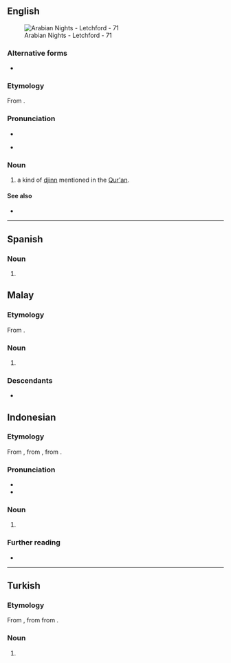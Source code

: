 {{also|Ifrit}}
==English==
{{wp}}
[[File:Arabian Nights - Letchford - 71.jpg|thumb|Arabian Nights - Letchford - 71]]

===Alternative forms===
* {{alter|en|'ifrit|ʿifrīt|'ifriit|ʿefrīt|ʿefrēt|'afreet|'afret|'afreit|'afrit|'afriit|'efreet|'efret|efreit|'efriit|'efrit|'ifreet|'ifret|'ifreit|afreet|afret|afreit|afrit|afriit|efreet|efret|efreit|efriet|efrit|efriit|ifreet|ifret|ifreit|ifriet|ifrite|ifriite}}

===Etymology===
From {{bor|en|ar|عِفْرِيت}}.

===Pronunciation===
* {{IPA|en|/ɪˈfɹiːt/}}
* {{a|nonstandard|spelling pronunciation}} {{IPA|en|/ˈɪf.ɹɪt/}}

===Noun===
{{en-noun}}

# {{lb|en|Islamic mythology}} a kind of [[djinn]] mentioned in the [[Qur'an]].

====See also====
* {{l|en|blue-capped ifrit}}

{{c|en|Islam}}

----

==Spanish==
{{wikipedia|lang=es}}

===Noun===
{{es-noun|m}}

# {{lb|es|Islamic mythology}} {{l|en|ifrit}}

{{C|es|Folklore|Islam|Mythological creatures}}

==Malay==

===Etymology===
From {{bor|ms|ar|عِفْرِيت}}.

===Noun===
{{ms-noun|j=عفريت}}

# {{lb|ms|Islamic mythology}} {{l|en|ifrit}}

===Descendants===
* {{descendant|id|ifrit|alts=1|bor=1}}

==Indonesian==

===Etymology===
From {{inh|id|ms|ifrit}}, from {{inh|id|ms-cla|ifrit}}, from {{der|id|ar|عِفْرِيت}}.

===Pronunciation===
* {{IPA|id|[ˈɪfrɪt̚]}}
* {{hyphenation|id|if|rit}}

===Noun===
{{id-noun}}

# {{lb|id|Islam}} {{l|en|ifrit}}

===Further reading===
* {{R:KBBI Daring}}

----
==Turkish==

===Etymology===
From {{inh|tr|ota|عفریت}}, from from {{der|ota|ar|عِفْرِيت}}.

===Noun===
{{tr-noun}}

# {{lb|ota|Islam}} {{l|en|ifrit}}